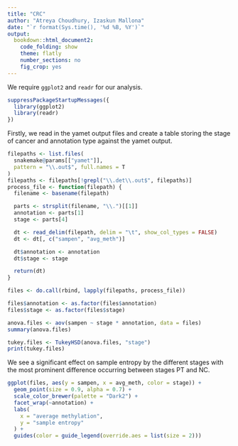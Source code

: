 ```yaml
---
title: "CRC"
author: "Atreya Choudhury, Izaskun Mallona"
date: "`r format(Sys.time(), '%d %B, %Y')`"
output:
  bookdown::html_document2:
    code_folding: show
    theme: flatly
    number_sections: no
    fig_crop: yes
---
```


We require `ggplot2` and `readr` for our analysis.
```r
suppressPackageStartupMessages({
  library(ggplot2)
  library(readr)
})
```

Firstly, we read in the yamet output files and create a table storing the stage of cancer and annotation type against the yamet output.
```r
filepaths <- list.files(
  snakemake@params[["yamet"]],
  pattern = "\\.out$", full.names = T
)
filepaths <- filepaths[!grepl("\\.det\\.out$", filepaths)]
process_file <- function(filepath) {
  filename <- basename(filepath)

  parts <- strsplit(filename, "\\.")[[1]]
  annotation <- parts[1]
  stage <- parts[4]

  dt <- read_delim(filepath, delim = "\t", show_col_types = FALSE)
  dt <- dt[, c("sampen", "avg_meth")]

  dt$annotation <- annotation
  dt$stage <- stage

  return(dt)
}

files <- do.call(rbind, lapply(filepaths, process_file))

files$annotation <- as.factor(files$annotation)
files$stage <- as.factor(files$stage)
```

```r
anova.files <- aov(sampen ~ stage * annotation, data = files)
summary(anova.files)

tukey.files <- TukeyHSD(anova.files, "stage")
print(tukey.files)
```
We see a significant effect on sample entropy by the different stages with the most prominent difference occurring between stages PT and NC.

```r
ggplot(files, aes(y = sampen, x = avg_meth, color = stage)) +
  geom_point(size = 0.9, alpha = 0.7) +
  scale_color_brewer(palette = "Dark2") +
  facet_wrap(~annotation) +
  labs(
    x = "average methylation",
    y = "sample entropy"
  ) +
  guides(color = guide_legend(override.aes = list(size = 2)))
```